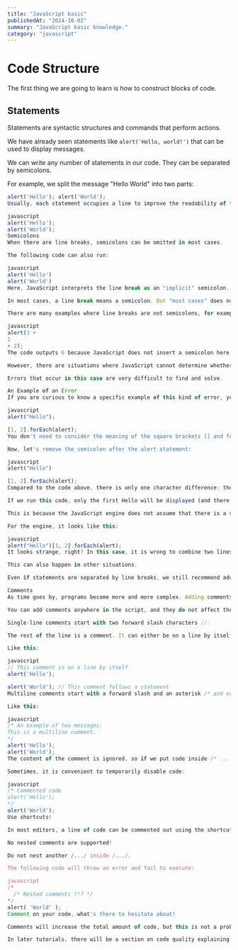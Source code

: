 ```yaml
---
title: "JavaScript basic"
publishedAt: "2024-10-02"
summary: "JavaScript basic knowledge."
category: "javascript"
---
```


# Code Structure

The first thing we are going to learn is how to construct blocks of code.

## Statements

Statements are syntactic structures and commands that perform actions.

We have already seen statements like `alert('Hello, world!')` that can be used to display messages.

We can write any number of statements in our code. They can be separated by semicolons.

For example, we split the message "Hello World" into two parts:

```javascript
alert('Hello'); alert('World');
Usually, each statement occupies a line to improve the readability of the code:

javascript
alert('Hello');
alert('World');
Semicolons
When there are line breaks, semicolons can be omitted in most cases.

The following code can also run:

javascript
alert('Hello')
alert('World')
Here, JavaScript interprets the line break as an "implicit" semicolon. This is also known as automatic semicolon insertion.

In most cases, a line break means a semicolon. But "most cases" does not mean "always"!

There are many examples where line breaks are not semicolons, for example:

javascript
alert(3 +
1
+ 2);
The code outputs 6 because JavaScript does not insert a semicolon here. It is clear that if a line ends with a plus sign "+", it is an "incomplete expression" and does not need a semicolon. So, this example gets the expected result.

However, there are situations where JavaScript cannot determine whether an automatic semicolon insertion is really needed.

Errors that occur in this case are very difficult to find and solve.

An Example of an Error
If you are curious to know a specific example of this kind of error, you can take a look at the following code:

javascript
alert("Hello");

[1, 2].forEach(alert);
You don't need to consider the meaning of the square brackets [] and forEach for now; they are not important, and we will learn about them later. Let's first remember the result of this code: it displays Hello first, then 1, and then 2.

Now, let's remove the semicolon after the alert statement:

javascript
alert("Hello")

[1, 2].forEach(alert);
Compared to the code above, there is only one character difference: the semicolon at the end of the first line is missing.

If we run this code, only the first Hello will be displayed (and there will be an error, which you may need to open the console to see). And no numbers will be displayed anymore.

This is because the JavaScript engine does not assume that there is a semicolon before the square brackets [...]. Therefore, the code in the last example is considered a single statement.

For the engine, it looks like this:

javascript
alert("Hello")[1, 2].forEach(alert);
It looks strange, right? In this case, it is wrong to combine two lines of code together like this. We need to add a semicolon after the alert for the code to run properly.

This can also happen in other situations.

Even if statements are separated by line breaks, we still recommend adding semicolons between them. This rule is widely adopted by the community. We emphasize again — most of the time semicolons can be omitted, but it is best not to omit them, especially for beginners.

Comments
As time goes by, programs become more and more complex. Adding comments to the code to describe what it does and why it does so becomes very necessary.

You can add comments anywhere in the script, and they do not affect the execution of the code because the engine will ignore them directly.

Single-line comments start with two forward slash characters //.

The rest of the line is a comment. It can either be on a line by itself or follow a statement.

Like this:

javascript
// This comment is on a line by itself
alert('Hello');

alert('World'); // This comment follows a statement
Multiline comments start with a forward slash and an asterisk /* and end with an asterisk and a forward slash */.

Like this:

javascript
/* An example of two messages.
This is a multiline comment.
*/
alert('Hello');
alert('World');
The content of the comment is ignored, so if we put code inside /* ... */, it will not be executed.

Sometimes, it is convenient to temporarily disable code:

javascript
/* Commented code
alert('Hello');
*/
alert('World');
Use shortcuts!

In most editors, a line of code can be commented out using the shortcut Ctrl+/ for single-line comments, and shortcuts like Ctrl+Shift+/ can be used for multiline comments (select the code and then press the shortcut). For Mac computers, Cmd should be used instead of Ctrl, and Option instead of Shift.

No nested comments are supported!

Do not nest another /.../ inside /.../.

The following code will throw an error and fail to execute:

javascript
/*
  /* Nested comments ?!? */
*/
alert( 'World' );
Comment on your code, what's there to hesitate about!

Comments will increase the total amount of code, but this is not a problem at all. There are many tools that can help you minimize the code before deploying it to the server. These tools will remove comments, so they will not appear in the published scripts. Therefore, comments have no negative impact on our production.

In later tutorials, there will be a section on code quality explaining how to write better comments.